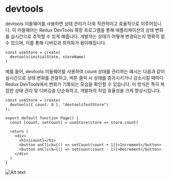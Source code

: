 # devtools


devtools 미들웨어를 사용하면 상태 관리가 더욱 직관적이고 효율적으로 이루어집니다. 이 미들웨어는 Redux DevTools 확장 프로그램을 통해 애플리케이션의 상태 변화를 실시간으로 추적할 수 있게 해줍니다. 개발자는 상태가 어떻게 변경되는지 명확히 알 수 있으며, 이를 통해 디버깅과 최적화가 용이해집니다.

```tsx
const useStore = create(
  devtools(initialState, storeName)
)

```

예를 들어, devtools 미들웨어를 사용하여 count 상태를 관리하는 예시는 다음과 같이 실시간으로 상태 변화를 관찰하고, 버튼 클릭 시 상태를 증가시키거나 감소시킬 때마다 Redux DevTools에서 변화가 기록되는 모습을 확인할 수 있습니다. 이 방식은 특히 복잡한 상태 관리 및 디버깅을 단순화하고, 개발자의 작업 효율성을 크게 향상시킵니다.

```tsx
const useStore = create(
  devtools({ count: 0 }, "devtoolsTestStore")
);
 
export default function Page() {
  const [count, setCount] = useStore(store => store.count)
 
  return (
    <div>
      <h1>{count}</h1>
      <button onClick={() => setCount(count + 1)}>Increment</button>
      <button onClick={() => setCount(count - 1)}>Decrement</button>
    </div>
  )
}
```


![Alt text](https://img1.daumcdn.net/thumb/R1600x0/?scode=mtistory2&fname=https%3A%2F%2Fblog.kakaocdn.net%2Fdn%2FW1Bg0%2FbtsLFcnV3hh%2FVsMA9H4B98lPMIWmt4Mqr0%2Fimg.png)
